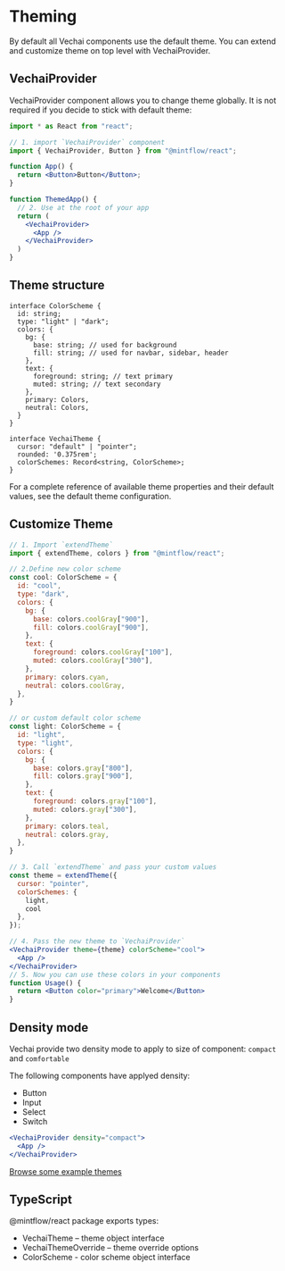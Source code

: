 # Theming

By default all Vechai components use the default theme. You can extend and customize theme on top level with VechaiProvider.

## VechaiProvider

VechaiProvider component allows you to change theme globally. It is not required if you decide to stick with default theme:

```jsx
import * as React from "react";

// 1. import `VechaiProvider` component
import { VechaiProvider, Button } from "@mintflow/react";

function App() {
  return <Button>Button</Button>;
}

function ThemedApp() {
  // 2. Use at the root of your app
  return (
    <VechaiProvider>
      <App />
    </VechaiProvider>
  )
}
```

## Theme structure

```tsx
interface ColorScheme {
  id: string;
  type: "light" | "dark";
  colors: {
    bg: {
      base: string; // used for background
      fill: string; // used for navbar, sidebar, header
    },
    text: {
      foreground: string; // text primary
      muted: string; // text secondary
    },
    primary: Colors,
    neutral: Colors,
  }
}

interface VechaiTheme {
  cursor: "default" | "pointer";
  rounded: '0.375rem';
  colorSchemes: Record<string, ColorScheme>;
}
```

For a complete reference of available theme properties and their default values, see the default theme configuration.


## Customize Theme

```jsx
// 1. Import `extendTheme`
import { extendTheme, colors } from "@mintflow/react";

// 2.Define new color scheme
const cool: ColorScheme = {
  id: "cool",
  type: "dark",
  colors: {
    bg: {
      base: colors.coolGray["900"],
      fill: colors.coolGray["900"],
    },
    text: {
      foreground: colors.coolGray["100"],
      muted: colors.coolGray["300"],
    },
    primary: colors.cyan,
    neutral: colors.coolGray,
  },
}

// or custom default color scheme
const light: ColorScheme = {
  id: "light",
  type: "light",
  colors: {
    bg: {
      base: colors.gray["800"],
      fill: colors.gray["900"],
    },
    text: {
      foreground: colors.gray["100"],
      muted: colors.gray["300"],
    },
    primary: colors.teal,
    neutral: colors.gray,
  },
}

// 3. Call `extendTheme` and pass your custom values
const theme = extendTheme({
  cursor: "pointer",
  colorSchemes: {
    light,
    cool
  },
});

// 4. Pass the new theme to `VechaiProvider`
<VechaiProvider theme={theme} colorScheme="cool">
  <App />
</VechaiProvider>
// 5. Now you can use these colors in your components
function Usage() {
  return <Button color="primary">Welcome</Button>
}
```

## Density mode

Vechai provide two density mode to apply to size of component: `compact` and `comfortable`

The following components have applyed density:

- Button
- Input
- Select
- Switch

```jsx
<VechaiProvider density="compact">
  <App />
</VechaiProvider>
```

[Browse some example themes](/themes-gallery)

## TypeScript

@mintflow/react package exports types:

- VechaiTheme – theme object interface
- VechaiThemeOverride – theme override options
- ColorScheme - color scheme object interface
